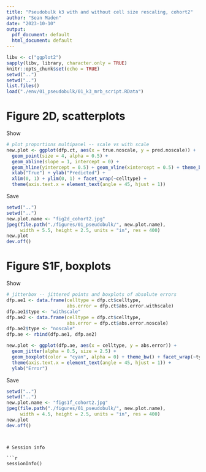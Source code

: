 ```yaml
---
title: "Pseudobulk k3 with and without cell size rescaling, cohort2"
author: "Sean Maden"
date: "2023-10-10"
output:
  pdf_document: default
  html_document: default
---
```


```r
libv <- c("ggplot2")
sapply(libv, library, character.only = TRUE)
knitr::opts_chunk$set(echo = TRUE)
setwd("..")
setwd("..")
list.files()
load("./env/01_pseudobulk/01_k3_mrb_script.RData")
```

# Figure 2D, scatterplots

Show

```r
# plot proportions multipanel -- scale vs with scale
new.plot <- ggplot(dfp.ct, aes(x = true.noscale, y = pred.noscale)) + 
  geom_point(size = 4, alpha = 0.5) + 
  geom_abline(slope = 1, intercept = 0) + 
  geom_hline(yintercept = 0.5) + geom_vline(xintercept = 0.5) + theme_bw() +
  xlab("True") + ylab("Predicted") +
  xlim(0, 1) + ylim(0, 1) + facet_wrap(~celltype) +
  theme(axis.text.x = element_text(angle = 45, hjust = 1))
```

Save

```r
setwd("..")
setwd("..")
new.plot.name <- "fig2d_cohort2.jpg"
jpeg(file.path("./figures/01_pseudobulk/", new.plot.name), 
     width = 5.5, height = 2.5, units = "in", res = 400)
new.plot
dev.off()
```

# Figure S1F, boxplots

Show

```r
# jitterbox -- jittered points and boxplots of absolute errors
dfp.ae1 <- data.frame(celltype = dfp.ct$celltype,
                      abs.error = dfp.ct$abs.error.withscale)
dfp.ae1$type <- "withscale"
dfp.ae2 <- data.frame(celltype = dfp.ct$celltype,
                      abs.error = dfp.ct$abs.error.noscale)
dfp.ae2$type <- "noscale"
dfp.ae <- rbind(dfp.ae1, dfp.ae2)

new.plot <- ggplot(dfp.ae, aes(x = celltype, y = abs.error)) + 
  geom_jitter(alpha = 0.5, size = 2.5) + 
  geom_boxplot(color = "cyan", alpha = 0) + theme_bw() + facet_wrap(~type) +
  theme(axis.text.x = element_text(angle = 45, hjust = 1)) +
  ylab("Error")

```

Save

```r
setwd("..")
setwd("..")
new.plot.name <- "figs1f_cohort2.jpg"
jpeg(file.path("./figures/01_pseudobulk/", new.plot.name), 
     width = 4.5, height = 2.5, units = "in", res = 400)
new.plot
dev.off()
```
```


# Session info

```r
sessionInfo()
```